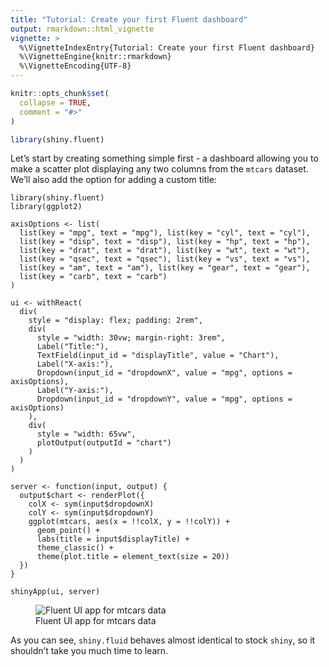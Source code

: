 ```yaml
---
title: "Tutorial: Create your first Fluent dashboard"
output: rmarkdown::html_vignette
vignette: >
  %\VignetteIndexEntry{Tutorial: Create your first Fluent dashboard}
  %\VignetteEngine{knitr::rmarkdown}
  %\VignetteEncoding{UTF-8}
---
```


```r
knitr::opts_chunk$set(
  collapse = TRUE,
  comment = "#>"
)
```

```r
library(shiny.fluent)
```

Let's start by creating something simple first - a dashboard allowing you to make a scatter plot displaying any two columns from the `mtcars` dataset. We'll also add the option for adding a custom title:

```
library(shiny.fluent)
library(ggplot2)

axisOptions <- list(
  list(key = "mpg", text = "mpg"), list(key = "cyl", text = "cyl"),
  list(key = "disp", text = "disp"), list(key = "hp", text = "hp"),
  list(key = "drat", text = "drat"), list(key = "wt", text = "wt"),
  list(key = "qsec", text = "qsec"), list(key = "vs", text = "vs"),
  list(key = "am", text = "am"), list(key = "gear", text = "gear"),
  list(key = "carb", text = "carb")
)

ui <- withReact(
  div(
    style = "display: flex; padding: 2rem",
    div(
      style = "width: 30vw; margin-right: 3rem",
      Label("Title:"),
      TextField(input_id = "displayTitle", value = "Chart"),
      Label("X-axis:"),
      Dropdown(input_id = "dropdownX", value = "mpg", options = axisOptions),
      Label("Y-axis:"),
      Dropdown(input_id = "dropdownY", value = "mpg", options = axisOptions)
    ),
    div(
      style = "width: 65vw",
      plotOutput(outputId = "chart")
    )
  )
)

server <- function(input, output) {
  output$chart <- renderPlot({
    colX <- sym(input$dropdownX)
    colY <- sym(input$dropdownY)
    ggplot(mtcars, aes(x = !!colX, y = !!colY)) +
      geom_point() +
      labs(title = input$displayTitle) +
      theme_classic() +
      theme(plot.title = element_text(size = 20))
  })
}

shinyApp(ui, server)
```


![Fluent UI app for mtcars data](images/first_dashboard.gif)

As you can see, `shiny.fluid` behaves almost identical to stock `shiny`, so it shouldn't take you much time to learn.

<br><br>